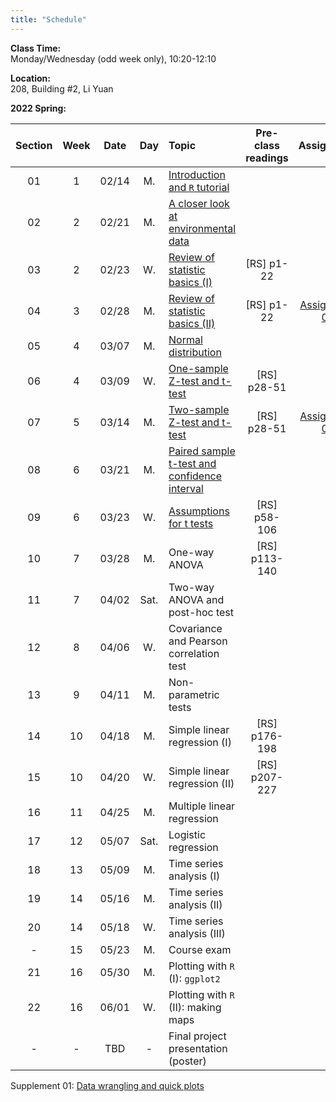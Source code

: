 ---
title: "Schedule"
---
**Class Time:**   
Monday/Wednesday (odd week only), 10:20-12:10 

**Location:**   
208, Building #2, Li Yuan  

**2022 Spring:**

Section|Week|Date |Day  | Topic                                                                                      |Pre-class readings  |Assignment                                                    |
|:----:|:--:|:---:|:---:|:-------------------------------------------------------------------------------------------|:------------------:|:------------------------------------------------------------:|
|01    |1   |02/14|M.   |[Introduction and `R` tutorial](https://zhu-group.github.io/ese335/S01.html)                |                    |                                                              |
|02    |2   |02/21|M.   |[A closer look at environmental data](https://zhu-group.github.io/ese335/S02.html)          |                    |                                                              |
|03    |2   |02/23|W.   |[Review of statistic basics (I)](https://zhu-group.github.io/ese335/S03.html)               | [RS] p1-22         |                                                              |
|04    |3   |02/28|M.   |[Review of statistic basics (II)](https://zhu-group.github.io/ese335/S04.html)              | [RS] p1-22         | [Assignment 01](https://zhu-group.github.io/ese335/A01.html) |
|05    |4   |03/07|M.   |[Normal distribution](https://zhu-group.github.io/ese335/S05.html)                          |                    |                                                              |
|06    |4   |03/09|W.   |[One-sample Z-test and t-test](https://zhu-group.github.io/ese335/S06.html)                 | [RS] p28-51        |                                                              |
|07    |5   |03/14|M.   |[Two-sample Z-test and t-test](https://zhu-group.github.io/ese335/S07.html)                 | [RS] p28-51        | [Assignment 02](https://zhu-group.github.io/ese335/A02.html) |
|08    |6   |03/21|M.   |[Paired sample t-test and confidence interval](https://zhu-group.github.io/ese335/S08.html) |                    |                                                              |
|09    |6   |03/23|W.   |[Assumptions for t tests](https://zhu-group.github.io/ese335/S09.html)                      | [RS] p58-106       |                                                              |
|10    |7   |03/28|M.   |One-way ANOVA                                                                               | [RS] p113-140      |              |
|11    |7   |04/02|Sat. |Two-way ANOVA and post-hoc test                                                             |                    |              |
|12    |8   |04/06|W.   |Covariance and Pearson correlation test                                                     |                    |              |
|13    |9   |04/11|M.   |Non-parametric tests                                                                        |                    |              |
|14    |10  |04/18|M.   |Simple linear regression (I)                                                                | [RS] p176-198      |              |
|15    |10  |04/20|W.   |Simple linear regression (II)                                                               | [RS] p207-227      |              |
|16    |11  |04/25|M.   |Multiple linear regression                                                                  |                    |              |
|17    |12  |05/07|Sat. |Logistic regression                                                                         |                    |              |
|18    |13  |05/09|M.   |Time series analysis (I)                                                                    |                    |              |
|19    |14  |05/16|M.   |Time series analysis (II)                                                                   |                    |              |
|20    |14  |05/18|W.   |Time series analysis (III)                                                                  |                    |              |
|-     |15  |05/23|M.   |Course exam                                                                                 |                    |              |
|21    |16  |05/30|M.   |Plotting with `R` (I): `ggplot2`                                                            |                    |              |  
|22    |16  |06/01|W.   |Plotting with `R` (II): making maps                                                         |                    |              |  
|-     |-   |TBD  |-    |Final project presentation (poster)                                                         |                    |              |

Supplement 01: [Data wrangling and quick plots](https://zhu-group.github.io/ese335/Sup01.html)